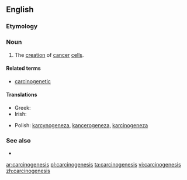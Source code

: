 ==English==

===Etymology===
{{confix|carcino|genesis}}

===Noun===
{{en-noun|carcinogeneses|-}}

# {{context|pathology|lang=en}} The [[creation]] of [[cancer]] [[cell]]s.

====Related terms====
* [[carcinogenetic]]

====Translations====
{{trans-top|the creation of cancer cells}}
* Greek: {{t+|el|καρκινογένεση|f|tr=karkinogénesi}}
* Irish: {{t-|ga|carcanaigineas|m}}
{{trans-mid}}
* Polish: [[karcynogeneza]], [[kancerogeneza]], [[karcinogeneza]] {{f}}
{{trans-bottom}}

===See also===
* {{pedia}}
[[ar:carcinogenesis]]
[[pl:carcinogenesis]]
[[ta:carcinogenesis]]
[[vi:carcinogenesis]]
[[zh:carcinogenesis]]
